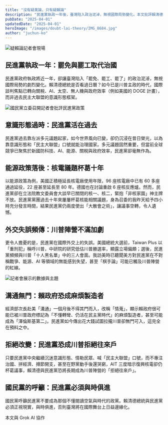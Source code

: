 ```yaml
---
title: "沒有疑美論，只有疑賴論"
description: "民進黨執政一年後，臺灣陷入政治泥淖，無視國際局勢變化。本文批評賴清德政府在能源政策、外交失誤等方面的問題。"
pubDate: "2025-04-01"
updatedDate: "2025-04-01"
heroImage: "/images/doubt-lai-theory/IMG_8684.jpg"
author: "juchun-ko"
---
```


![疑賴論記者會現場](/images/doubt-lai-theory/IMG_8684.jpg)

## 民進黨執政一年：罷免與罷工取代治國

民進黨政府執政將近一年，卻讓臺灣陷入「罷免、罷工、罷了」的政治泥淖，無視國際局勢的劇烈變化。賴清德總統是否看過日曆？如今已是川普主政的時代，國際談判焦點已轉向關稅、AI、太空、無人機與政府效率（例如美國的 DOGE 計畫），而非過去民主大聯盟的意識形態框架。

![國民黨立委召開記者會批評民進黨政策](/images/doubt-lai-theory/IMG_8680.jpeg)

## 意識形態過時：民進黨活在過去

民進黨過去靠左派多元議題起家，如今世界風向已變，卻仍沉浸在昔日榮光，以為靠意識形態和「民主大聯盟」口號就能治理國家。多元議題固然重要，但當前全球競爭已聚焦於新國防科技、AI、能源、關稅與政府效率，民進黨卻毫無作為。

## 能源政策落後：核電議題杯葛十年

以能源政策為例，美國正積極延長核電廠使用年限，96 座核電廠中已有 60 多座通過延役，22 座甚至延長至 80 年。德國也在討論重啟 6 座核反應爐。然而，民進黨卻在立法院教文委員會大談早已關閉的核一、核二，緊抱「非核家園」神主牌不放。民進黨黨團過去十年來屢屢杯葛核能相關議題，身為召委的我昨天給予四小時充分發言時間，結果民進黨仍兩度使出「大散會之術」，讓議事空轉，令人遺憾。

## 外交失誤頻傳：川普陣營不滿加劇

更令人擔憂的是，民進黨在國際外交上的失誤。美國總統大選前，Taiwan Plus 以「重刑犯」稱呼川普，中研院的研究低估川普勝選率，顯露立場偏頗；選後，民進黨頻頻與川普「十人黑名單」中的三人會面。我訪美時已聽聞美方對民進黨在不對稱戰爭、能源、AI 等領域的無能感到失望，甚至「棋手論」可能已觸及川普陣營的紅線。

![記者會展示的數據與主題](/images/doubt-lai-theory/IMG_8709.jpeg)

## 溝通無門：賴政府恐成麻煩製造者

經濟部次長赴美「溝通」一個月後不得其門而入，改稱「情蒐」，顯示賴政府很可能已被川普政府標記為「不懂轉彎、仍活在民主黨時代」的麻煩製造者，甚至可能成為「澤倫斯基第二」。民進黨如今傳出花大錢試圖拉攏川普卻無門可入，這完全在預料之中。

## 拒絕改變：民進黨恐成川普拒絕往來戶

只要民進黨中央繼續沉迷意識形態、情勒民眾、喊「民主大聯盟」口號，而不專注治國、拼經濟、撙節開支，甚至在野黨動手後還哭窮，AIT 三度暗示復興核電卻仍杯葛議事，賴清德與民進黨恐將長期成為川普陣營的「拒絕往來戶」。

## 國民黨的呼籲：民進黨必須與時俱進

國民黨呼籲民進黨不要成為那個不懂閱讀空氣與時代的政黨。賴清德總統與民進黨必須正視現實，與時俱進，否則臺灣將在國際舞台上日益邊緣化。

本文與 Grok AI 協作
